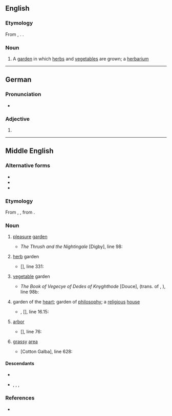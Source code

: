 {{also|Herber}}
==English==

===Etymology===
From {{inh|en|enm|herber}}, {{m|enm|erber||pleasure garden; herb garden}}. {{doublet|en|arbour}}.

===Noun===
{{en-noun}}

# {{lb|en|rare}} A [[garden]] in which [[herb]]s and [[vegetable]]s are grown; a [[herbarium]]

----

==German==

===Pronunciation===
* {{audio|De-herber.ogg|Audio|lang=de}}

===Adjective===
{{head|de|adjective form}}

# {{infl of|de|herb||str//mix|nom|m|s|;|str|gen//dat|f|s|;|str|gen|p}}

----
==Middle English==

===Alternative forms===
* {{alter|enm|erber|erbaire|erbare|herbier}}
* {{alter|enm|arber|arbere||influenced by {{cog|la|arbor||tree}}}}
* {{alter|enm|herbergh|herbarwe||influenced by {{m|enm|herberwe||harbor}}}}

===Etymology===
From {{bor|enm|xno|herber}}, {{m|fro|erber||garden}}, from {{m|fro|erbe||grass, herb}}.

===Noun===
{{enm-noun}}

# [[pleasure]] [[garden]]
#* {{circa|1300}} ''The Thrush and the Nightingale'' [Digby], line 98:
#*: {{quote|enm|'Ich habbe leue to ben here, In orchard and in '''erbere''' Mine songes for to singe.}}
# [[herb]] garden
#* {{circa|1400}} ''{{w|Kyng Alisaunder}}'' <nowiki>[</nowiki>{{w|Codex Laud|Laud Misc.}}<nowiki>]</nowiki>, line 331:
#*: {{quote|enm|Herbes he took in on '''herbere''' And stamped hem in a mortere.}}
# [[vegetable]] garden
#* {{circa|1450}} ''The Book of Vegecye of Dedes of Knyghthode'' [Douce], (trans. of {{w|Vegetius}}, ''{{w|De re militari}}''), line 98b:
#*: {{quote|enm|Also loke þyn gardynes and orchardes & '''erberes''' with-ynne þe citee be wel I-tyled, as wel for profite & nede as for honest disport.}}
# {{lb|enm|figurative}} garden of the [[heart]]; garden of [[philosophy]]; a [[religious]] [[house]]
#* {{circa|1400}} {{w|William Langland}}, ''{{w|Piers Plowman}}'' <nowiki>[</nowiki>{{w|Codex Laud|Laud Misc.}}<nowiki>]</nowiki>, line 16.15:
#*: {{quote|enm|Herte hatte þe '''erber''' þat it in groweth.}}
# [[arbor]] {{gl|shady place for sitting}}
#* {{circa|1330}} ''{{w|The Seven Sages of Rome}}'' <nowiki>[</nowiki>{{w|Auchinlek manuscript|Auchinlek}}<nowiki>]</nowiki>, line 76:
#*: {{quote|enm|Þe louerd had o gardin; A wel fair ympe is þar in; A fair '''herber''' hit ouer spredez.}}
# [[grass]]y [[area]]
#* {{circa|1425}} ''{{w|The Seven Sages of Rome}}'' [Cotton Galba], line 628:
#*: {{quote|enm|He had ordaynd..A faire gardine..Þare stode a faire pine-appel tre..And vnder it was an '''herber''' grene.}}

====Descendants====
* {{desc|en|herber}}
* {{desc|sco|herber}}, {{l|sco|herbere}}, {{l|sco|herbar}}, {{l|sco|herbare}}

===References===
* {{R:MED Online|pos=n|id=MED20456}}